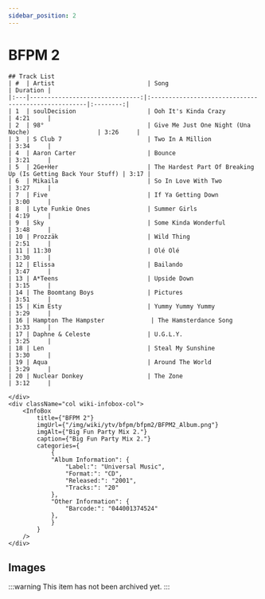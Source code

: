 ```yaml
---
sidebar_position: 2
---
```



# BFPM 2

<div className="row wiki-parent">
    <div className="col wiki-content-col">

    ## Track List
    | #  | Artist                          | Song                                                  | Duration |
    |:---|-------------------------------:|:----------------------------------------------------|:--------:|
    | 1  | soulDecision                    | Ooh It's Kinda Crazy                                 | 4:21     |
    | 2  | 98°                             | Give Me Just One Night (Una Noche)                   | 3:26     |
    | 3  | S Club 7                        | Two In A Million                                    | 3:34     |
    | 4  | Aaron Carter                    | Bounce                                              | 3:21     |
    | 5  | 2Ge+Her                         | The Hardest Part Of Breaking Up (Is Getting Back Your Stuff) | 3:17 |
    | 6  | Mikaila                         | So In Love With Two                                 | 3:27     |
    | 7  | Five                            | If Ya Getting Down                                  | 3:00     |
    | 8  | Lyte Funkie Ones                | Summer Girls                                        | 4:19     |
    | 9  | Sky                             | Some Kinda Wonderful                               | 3:48     |
    | 10 | Prozzäk                         | Wild Thing                                         | 2:51     |
    | 11 | 11:30                           | Olé Olé                                            | 3:30     |
    | 12 | Elissa                          | Bailando                                           | 3:47     |
    | 13 | A*Teens                         | Upside Down                                        | 3:15     |
    | 14 | The Boomtang Boys               | Pictures                                           | 3:51     |
    | 15 | Kim Esty                        | Yummy Yummy Yummy                                  | 3:29     |
    | 16 | Hampton The Hampster             | The Hamsterdance Song                              | 3:33     |
    | 17 | Daphne & Celeste                | U.G.L.Y.                                           | 3:25     |
    | 18 | Len                             | Steal My Sunshine                                  | 3:30     |
    | 19 | Aqua                            | Around The World                                  | 3:29     |
    | 20 | Nuclear Donkey                  | The Zone                                          | 3:12     |

    </div>
    <div className="col wiki-infobox-col">
        <InfoBox 
            title={"BFPM 2"}
            imgUrl={"/img/wiki/ytv/bfpm/bfpm2/BFPM2_Album.png"}
            imgAlt={"Big Fun Party Mix 2."}
            caption={"Big Fun Party Mix 2."}
            categories={
                {
                "Album Information": {
                    "Label:": "Universal Music",
                    "Format:": "CD",
                    "Released:": "2001",
                    "Tracks:": "20"
                },
                "Other Information": {
                    "Barcode:": "044001374524"
                },
                }
            }
        />
    </div>
</div>

## Images
:::warning
This item has not been archived yet.
:::